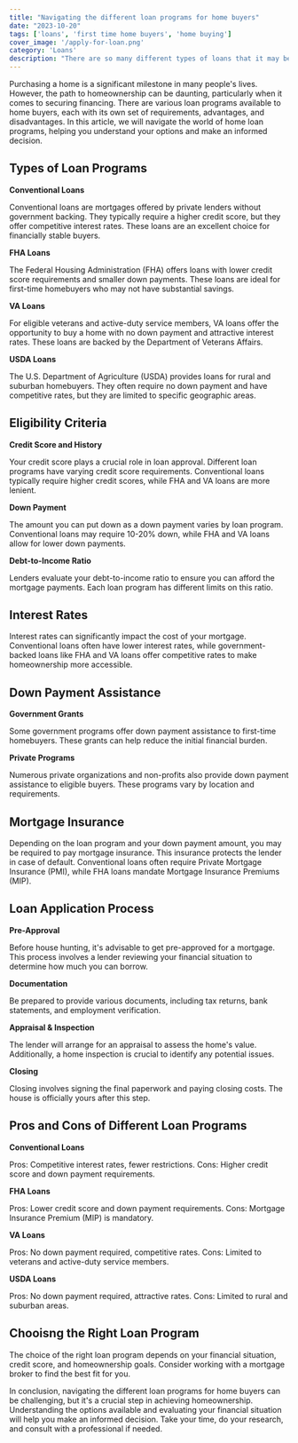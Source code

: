 ```yaml
---
title: "Navigating the different loan programs for home buyers"
date: "2023-10-20"
tags: ['loans', 'first time home buyers', 'home buying']
cover_image: '/apply-for-loan.png'
category: 'Loans'
description: "There are so many different types of loans that it may be confusing on where to start..."
---
```


<CustomImage src="https://raw.githubusercontent.com/bwestwood11/junk-removal-blog/main/images/apply-for-loan.png" width={650} height={650} alt='FHA loans in Tampa, FL' priority />

Purchasing a home is a significant milestone in many people's lives. However, the path to homeownership can be daunting, particularly when it comes to securing financing. There are various loan programs available to home buyers, each with its own set of requirements, advantages, and disadvantages. In this article, we will navigate the world of home loan programs, helping you understand your options and make an informed decision.

## **Types of Loan Programs**

**Conventional Loans**

Conventional loans are mortgages offered by private lenders without government backing. They typically require a higher credit score, but they offer competitive interest rates. These loans are an excellent choice for financially stable buyers.

**FHA Loans**

The Federal Housing Administration (FHA) offers loans with lower credit score requirements and smaller down payments. These loans are ideal for first-time homebuyers who may not have substantial savings.

<CustomImage src="https://raw.githubusercontent.com/bwestwood11/junk-removal-blog/main/images/fha-loans.png" width={650} height={650} alt='FHA loans in Tampa, FL' priority />

**VA Loans**

For eligible veterans and active-duty service members, VA loans offer the opportunity to buy a home with no down payment and attractive interest rates. These loans are backed by the Department of Veterans Affairs.

**USDA Loans**

The U.S. Department of Agriculture (USDA) provides loans for rural and suburban homebuyers. They often require no down payment and have competitive rates, but they are limited to specific geographic areas.

## **Eligibility Criteria**

**Credit Score and History**

Your credit score plays a crucial role in loan approval. Different loan programs have varying credit score requirements. Conventional loans typically require higher credit scores, while FHA and VA loans are more lenient.

**Down Payment**

The amount you can put down as a down payment varies by loan program. Conventional loans may require 10-20% down, while FHA and VA loans allow for lower down payments.

**Debt-to-Income Ratio**

Lenders evaluate your debt-to-income ratio to ensure you can afford the mortgage payments. Each loan program has different limits on this ratio.

## **Interest Rates** 

Interest rates can significantly impact the cost of your mortgage. Conventional loans often have lower interest rates, while government-backed loans like FHA and VA loans offer competitive rates to make homeownership more accessible.

## **Down Payment Assistance** 

**Government Grants**

Some government programs offer down payment assistance to first-time homebuyers. These grants can help reduce the initial financial burden.

**Private Programs**

Numerous private organizations and non-profits also provide down payment assistance to eligible buyers. These programs vary by location and requirements.

## **Mortgage Insurance**

Depending on the loan program and your down payment amount, you may be required to pay mortgage insurance. This insurance protects the lender in case of default. Conventional loans often require Private Mortgage Insurance (PMI), while FHA loans mandate Mortgage Insurance Premiums (MIP).

## **Loan Application Process**

**Pre-Approval**

Before house hunting, it's advisable to get pre-approved for a mortgage. This process involves a lender reviewing your financial situation to determine how much you can borrow.

**Documentation**

Be prepared to provide various documents, including tax returns, bank statements, and employment verification.

**Appraisal & Inspection**

The lender will arrange for an appraisal to assess the home's value. Additionally, a home inspection is crucial to identify any potential issues.

**Closing**

Closing involves signing the final paperwork and paying closing costs. The house is officially yours after this step.

<CustomImage src="https://raw.githubusercontent.com/bwestwood11/junk-removal-blog/main/images/first-time-home-buyer.png" width={650} height={650} alt='FHA loans in Tampa, FL' priority />

## **Pros and Cons of Different Loan Programs**

**Conventional Loans**

Pros: Competitive interest rates, fewer restrictions.
Cons: Higher credit score and down payment requirements.

**FHA Loans**

Pros: Lower credit score and down payment requirements.
Cons: Mortgage Insurance Premium (MIP) is mandatory.

**VA Loans**

Pros: No down payment required, competitive rates.
Cons: Limited to veterans and active-duty service members.

**USDA Loans**

Pros: No down payment required, attractive rates.
Cons: Limited to rural and suburban areas.

## **Chooisng the Right Loan Program**

The choice of the right loan program depends on your financial situation, credit score, and homeownership goals. Consider working with a mortgage broker to find the best fit for you.

In conclusion, navigating the different loan programs for home buyers can be challenging, but it's a crucial step in achieving homeownership. Understanding the options available and evaluating your financial situation will help you make an informed decision. Take your time, do your research, and consult with a professional if needed.

